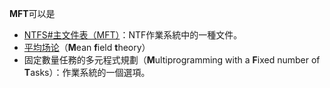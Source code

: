 '''MFT'''可以是

* [[NTFS#主文件表（MFT）|NTFS#主文件表（MFT）]]：NTF作業系統中的一種文件。
* [[平均场论|平均场论]]（'''M'''ean '''f'''ield '''t'''heory）
* 固定數量任務的多元程式規劃（'''M'''ultiprogramming with a '''F'''ixed number of '''T'''asks）：{{le|OS/360|OS/360}}作業系統的一個選項。
{{Disambig|MFT|Cat=三字拉丁字母縮寫消歧義}}